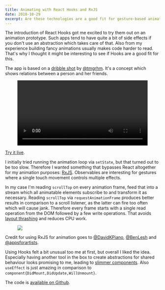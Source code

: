 ```yaml
---
title: Animating with React Hooks and RxJS
date: 2018-10-29
excerpt: Are these technologies are a good fit for gesture-based animations?
---
```



The introduction of React Hooks got me excited to try them out on an animation
prototype. Such apps tend to have quite a bit of side effects if you don't use
an abstraction which takes care of that. Also from my experience building
fancy animations usually makes code harder to read. That's why I thought it might be
interesting to see if Hooks are a good fit for this.

The app is based on a [dribble
shot](https://dribbble.com/shots/2189808-Imitating-UIKit-dynamics-physics) by
[@tmgrhm](https://twitter.com/tmgrhm). It's a concept which shows relations
between a person and her friends.

<Figure>
  <PhoneFrame>
    <video
      autoPlay
      loop
      preload="auto"
      width="100%"
      style={{maxHeight: '70vh'}}
    >
      <source src={require('./demo.mp4')} type="video/mp4" />
      Sorry, your browser doesn't support embedded videos.
    </video>
  </PhoneFrame>
</Figure>

[Try it live](https://amannn.github.io/friends-ui/).

I initially tried running the animation loop via `setState`, but that turned out
to be too slow. Therefore I wanted something that bypasses React altogether for
my animation purposes: [RxJS](https://rxjs-dev.firebaseapp.com/). Observables
are interesting for gestures where a single touch movement controls multiple effects.

In my case I'm reading `scrollTop` on every animation frame, feed that into a
stream which all animatable elements subscribe to and transform it as necessary.
Reading `scrollTop` via `requestAnimationFrame` produces better results in
comparison to a scroll listener, as the latter can fire too often which will
cause jank. Therefore every frame starts with a single read operation from the DOM
followed by a few write operations. That avoids [layout
thrashing](https://developers.google.com/web/fundamentals/performance/rendering/avoid-large-complex-layouts-and-layout-thrashing)
and reduces CPU work.

<Figure caption="A bit of JavaScript is necessary, but the animation runs with 60 FPS on mobile (screenshot from a MacBook Pro with 4x CPU slowdown).">
  <img src={require('./timeline.png')} />
</Figure>

Credit for using RxJS for animation goes to
[@DavidKPiano](https://twitter.com/DavidKPiano),
[@BenLesh](https://twitter.com/BenLesh) and [@appsforartists](https://twitter.com/appsforartists).

Using Hooks felt a bit unusual too me at first, but overall I liked the idea.
Especially having another tool in the box to create abstractions for shared
behaviour looks promising to me, leading to [slimmer
components](https://twitter.com/jamannnnnn/status/1057025220362543116). Also
`useEffect` is just amazing in comparison to `component{DidMount,DidUpdate,WillUnmount}`.

The code is [available on Github](https://github.com/amannn/friends-ui).
